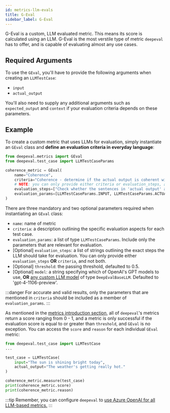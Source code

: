 ```yaml
---
id: metrics-llm-evals
title: G-Eval
sidebar_label: G-Eval
---
```


G-Eval is a custom, LLM evaluated metric. This means its score is calculated using an LLM. G-Eval is the most verstile type of metric `deepeval` has to offer, and is capable of evaluating almost any use cases.

## Required Arguments

To use the `GEval`, you'll have to provide the following arguments when creating an `LLMTestCase`:

- `input`
- `actual_output`

You'll also need to supply any additional arguments such as `expected_output` and `context` if your evaluation criteria depends on these parameters.

## Example

To create a custom metric that uses LLMs for evaluation, simply instantiate an `GEval` class and **define an evaluation criteria in everyday language**:

```python
from deepeval.metrics import GEval
from deepeval.test_case import LLMTestCaseParams

coherence_metric = GEval(
    name="Coherence",
    criteria="Coherence - determine if the actual output is coherent with the input.",
    # NOTE: you can only provide either criteria or evaluation_steps, and not both
    evaluation_steps=["Check whether the sentences in 'actual output' aligns with that in 'input'"],
    evaluation_params=[LLMTestCaseParams.INPUT, LLMTestCaseParams.ACTUAL_OUTPUT],
)
```

There are three mandatory and two optional parameters required when instantiating an `GEval` class:

- `name`: name of metric
- `criteria`: a description outlining the specific evaluation aspects for each test case.
- `evaluation_params`: a list of type `LLMTestCaseParams`. Include only the parameters that are relevant for evaluation.
- [Optional] `evaluation_steps`: a list of strings outlining the exact steps the LLM should take for evaluation. You can only provide either `evaluation_steps` **OR** `criteria`, and not both.
- [Optional] `threshold`: the passing threshold, defaulted to 0.5.
- [Optional] `model`: a string specifying which of OpenAI's GPT models to use, **OR** [any custom LLM model](metrics-introduction#using-a-custom-llm) of type `DeepEvalBaseLLM`. Defaulted to 'gpt-4-1106-preview'.

:::danger
For accurate and valid results, only the parameters that are mentioned in `criteria` should be included as a member of `evaluation_params`.
:::

As mentioned in the [metrics introduction section](metrics-introduction), all of `deepeval`'s metrics return a score ranging from 0 - 1, and a metric is only successful if the evaluation score is equal to or greater than `threshold`, and `GEval` is no exception. You can access the `score` and `reason` for each individual `GEval` metric:

```python
from deepeval.test_case import LLMTestCase
...

test_case = LLMTestCase(
    input="The sun is shining bright today",
    actual_output="The weather's getting really hot."
)

coherence_metric.measure(test_case)
print(coherence_metric.score)
print(coherence_metric.reason)
```

:::tip
Remember, you can configure `deepeval` to [use Azure OpenAI for all LLM-based metrics.](metrics-introduction#using-azure-openai)
:::
